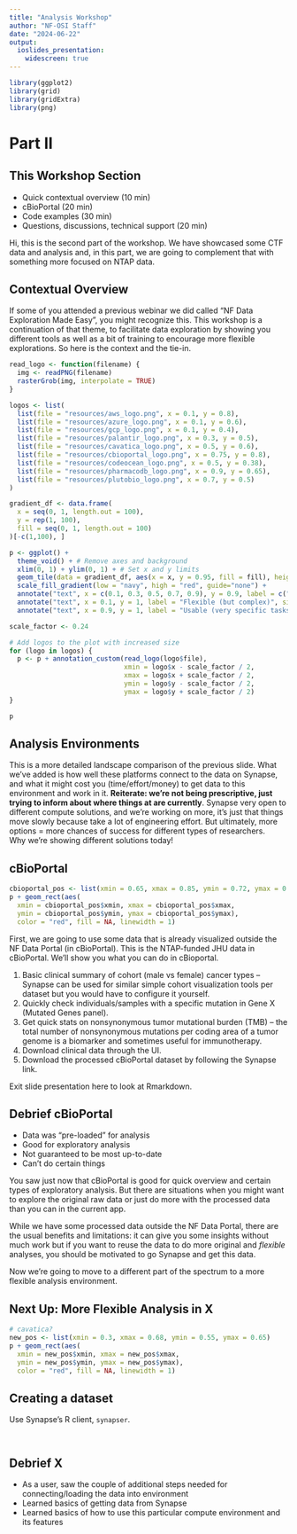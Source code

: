 ```yaml
---
title: "Analysis Workshop"
author: "NF-OSI Staff"
date: "2024-06-22"
output:
  ioslides_presentation:
    widescreen: true
---
```


```r
library(ggplot2)
library(grid)
library(gridExtra)
library(png)
```

# Part II

## This Workshop Section

- Quick contextual overview (10 min)
- cBioPortal (20 min)
- Code examples (30 min)
- Questions, discussions, technical support (20 min)

<div class="notes"> 

Hi, this is the second part of the workshop. 
We have showcased some CTF data and analysis and, in this part, we are going to complement that with something more focused on NTAP data.

</div>

## Contextual Overview

<div class="notes"> 
If some of you attended a previous webinar we did called "NF Data Exploration Made Easy", you might recognize this. 
This workshop is a continuation of that theme, to facilitate data exploration by showing you different tools as well as a bit of training to encourage more flexible explorations. 
So here is the context and the tie-in.
</div>

```r
read_logo <- function(filename) {
  img <- readPNG(filename)
  rasterGrob(img, interpolate = TRUE)
}

logos <- list(
  list(file = "resources/aws_logo.png", x = 0.1, y = 0.8),
  list(file = "resources/azure_logo.png", x = 0.1, y = 0.6),
  list(file = "resources/gcp_logo.png", x = 0.1, y = 0.4),
  list(file = "resources/palantir_logo.png", x = 0.3, y = 0.5),
  list(file = "resources/cavatica_logo.png", x = 0.5, y = 0.6),
  list(file = "resources/cbioportal_logo.png", x = 0.75, y = 0.8),
  list(file = "resources/codeocean_logo.png", x = 0.5, y = 0.38),
  list(file = "resources/pharmacodb_logo.png", x = 0.9, y = 0.65),
  list(file = "resources/plutobio_logo.png", x = 0.7, y = 0.5) 
)
```

```r
gradient_df <- data.frame(
  x = seq(0, 1, length.out = 100),
  y = rep(1, 100),
  fill = seq(0, 1, length.out = 100)
)[-c(1,100), ]

p <- ggplot() +
  theme_void() + # Remove axes and background
  xlim(0, 1) + ylim(0, 1) + # Set x and y limits
  geom_tile(data = gradient_df, aes(x = x, y = 0.95, fill = fill), height = 0.03) +
  scale_fill_gradient(low = "navy", high = "red", guide="none") +
  annotate("text", x = c(0.1, 0.3, 0.5, 0.7, 0.9), y = 0.9, label = c("1", "2", "3", "4", "5"), size = 6) + # Add labels
  annotate("text", x = 0.1, y = 1, label = "Flexible (but complex)", size = 4, hjust = 0) + # Add labels
  annotate("text", x = 0.9, y = 1, label = "Usable (very specific tasks)", size = 4, hjust = 1)

scale_factor <- 0.24

# Add logos to the plot with increased size
for (logo in logos) {
  p <- p + annotation_custom(read_logo(logo$file), 
                             xmin = logo$x - scale_factor / 2, 
                             xmax = logo$x + scale_factor / 2, 
                             ymin = logo$y - scale_factor / 2, 
                             ymax = logo$y + scale_factor / 2)
}

p
```

## Analysis Environments

<div class="notes"> 
This is a more detailed landscape comparison of the previous slide.
What we've added is how well these platforms connect to the data on Synapse, and what it might cost you (time/effort/money) to get data to this environment and work in it. 
**Reiterate: we're not being prescriptive, just trying to inform about where things at are currently**.
Synapse very open to different compute solutions, and we're working on more, it's just that things move slowly because take a lot of engineering effort.
But ultimately, more options = more chances of success for different types of researchers.  
Why we're showing different solutions today!
</div>

## cBioPortal

```r
cbioportal_pos <- list(xmin = 0.65, xmax = 0.85, ymin = 0.72, ymax = 0.85)
p + geom_rect(aes(
  xmin = cbioportal_pos$xmin, xmax = cbioportal_pos$xmax, 
  ymin = cbioportal_pos$ymin, ymax = cbioportal_pos$ymax), 
  color = "red", fill = NA, linewidth = 1)
```


<div class="notes">
First, we are going to use some data that is already visualized outside the NF Data Portal (in cBioPortal). This is the NTAP-funded JHU data in cBioPortal. We’ll show you what you can do in cBioportal.

1. Basic clinical summary of cohort (male vs female) cancer types – Synapse can be used for similar simple cohort visualization tools per dataset but you would have to configure it yourself.
2. Quickly check individuals/samples with a specific mutation in Gene X (Mutated Genes panel).
3. Get quick stats on nonsynonymous tumor mutational burden (TMB) – the total number of nonsynonymous mutations per coding area of a tumor genome is a biomarker and sometimes useful for immunotherapy.
4. Download clinical data through the UI.
5. Download the processed cBioPortal dataset by following the Synapse link.
</div>

<div class="notes"> 
Exit slide presentation here to look at Rmarkdown.
</div>

## Debrief cBioPortal

- Data was "pre-loaded" for analysis
- Good for exploratory analysis
- Not guaranteed to be most up-to-date
- Can't do certain things

<div class="notes">
You saw just now that cBioPortal is good for quick overview and certain types of exploratory analysis. 
But there are situations when you might want to explore the original raw data or just do more with the processed data than you can in the current app. 

While we have some processed data outside the NF Data Portal, there are the usual benefits and limitations: 
it can give you some insights without much work but if you want to reuse the data to do more original and *flexible* analyses, you should be motivated to go Synapse and get this data. 

Now we're going to move to a different part of the spectrum to a more flexible analysis environment. 
</div>

## Next Up: More Flexible Analysis in X

```r

# cavatica?
new_pos <- list(xmin = 0.3, xmax = 0.68, ymin = 0.55, ymax = 0.65)
p + geom_rect(aes(
  xmin = new_pos$xmin, xmax = new_pos$xmax, 
  ymin = new_pos$ymin, ymax = new_pos$ymax), 
  color = "red", fill = NA, linewidth = 1)

```

## Creating a dataset

Use Synapse's R client, `synapser`.
```r


```



```r


```

## Debrief X

- As a user, saw the couple of additional steps needed for connecting/loading the data into environment
- Learned basics of getting data from Synapse
- Learned basics of how to use this particular compute environment and its features



